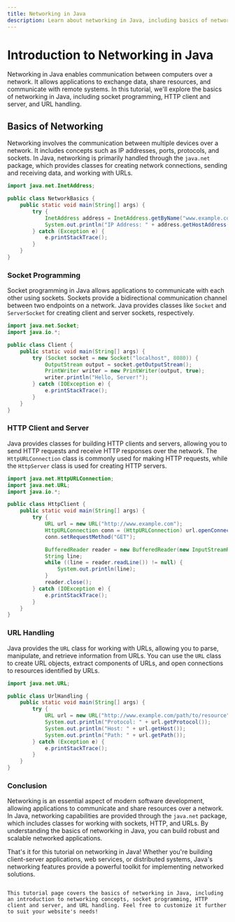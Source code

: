 ```yaml
---
title: Networking in Java
description: Learn about networking in Java, including basics of networking, socket programming, HTTP client and server, and URL handling.
---
```


# Introduction to Networking in Java

Networking in Java enables communication between computers over a network. It allows applications to exchange data, share resources, and communicate with remote systems. In this tutorial, we'll explore the basics of networking in Java, including socket programming, HTTP client and server, and URL handling.

## Basics of Networking

Networking involves the communication between multiple devices over a network. It includes concepts such as IP addresses, ports, protocols, and sockets. In Java, networking is primarily handled through the `java.net` package, which provides classes for creating network connections, sending and receiving data, and working with URLs.

```java
import java.net.InetAddress;

public class NetworkBasics {
    public static void main(String[] args) {
        try {
            InetAddress address = InetAddress.getByName("www.example.com");
            System.out.println("IP Address: " + address.getHostAddress());
        } catch (Exception e) {
            e.printStackTrace();
        }
    }
}
```
### Socket Programming
Socket programming in Java allows applications to communicate with each other using sockets. Sockets provide a bidirectional communication channel between two endpoints on a network. Java provides classes like `Socket` and `ServerSocket` for creating client and server sockets, respectively.

```java
import java.net.Socket;
import java.io.*;

public class Client {
    public static void main(String[] args) {
        try (Socket socket = new Socket("localhost", 8080)) {
            OutputStream output = socket.getOutputStream();
            PrintWriter writer = new PrintWriter(output, true);
            writer.println("Hello, Server!");
        } catch (IOException e) {
            e.printStackTrace();
        }
    }
}
```
### HTTP Client and Server
Java provides classes for building HTTP clients and servers, allowing you to send HTTP requests and receive HTTP responses over the network. The `HttpURLConnection` class is commonly used for making HTTP requests, while the `HttpServer` class is used for creating HTTP servers.

```java
import java.net.HttpURLConnection;
import java.net.URL;
import java.io.*;

public class HttpClient {
    public static void main(String[] args) {
        try {
            URL url = new URL("http://www.example.com");
            HttpURLConnection conn = (HttpURLConnection) url.openConnection();
            conn.setRequestMethod("GET");

            BufferedReader reader = new BufferedReader(new InputStreamReader(conn.getInputStream()));
            String line;
            while ((line = reader.readLine()) != null) {
                System.out.println(line);
            }
            reader.close();
        } catch (IOException e) {
            e.printStackTrace();
        }
    }
}
```
### URL Handling
Java provides the `URL` class for working with URLs, allowing you to parse, manipulate, and retrieve information from URLs. You can use the `URL` class to create URL objects, extract components of URLs, and open connections to resources identified by URLs.

```java
import java.net.URL;

public class UrlHandling {
    public static void main(String[] args) {
        try {
            URL url = new URL("http://www.example.com/path/to/resource");
            System.out.println("Protocol: " + url.getProtocol());
            System.out.println("Host: " + url.getHost());
            System.out.println("Path: " + url.getPath());
        } catch (Exception e) {
            e.printStackTrace();
        }
    }
}
```
### Conclusion
Networking is an essential aspect of modern software development, allowing applications to communicate and share resources over a network. In Java, networking capabilities are provided through the `java.net` package, which includes classes for working with sockets, HTTP, and URLs. By understanding the basics of networking in Java, you can build robust and scalable networked applications.

That's it for this tutorial on networking in Java! Whether you're building client-server applications, web services, or distributed systems, Java's networking features provide a powerful toolkit for implementing networked solutions.

```vbnet

This tutorial page covers the basics of networking in Java, including an introduction to networking concepts, socket programming, HTTP client and server, and URL handling. Feel free to customize it further to suit your website's needs!
```

